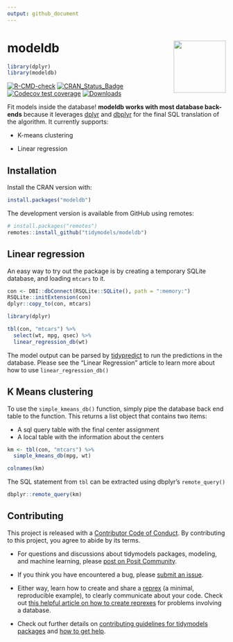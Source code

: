 ```yaml
---
output: github_document
---
```


# modeldb <img src="man/figures/logo.png" align="right" alt="" width="120" />

```r
library(dplyr)
library(modeldb)
```

[![R-CMD-check](https://github.com/tidymodels/modeldb/workflows/R-CMD-check/badge.svg)](https://github.com/tidymodels/modeldb/actions)
[![CRAN_Status_Badge](http://www.r-pkg.org/badges/version/modeldb)](https://CRAN.R-project.org/package=modeldb)
[![Codecov test coverage](https://codecov.io/gh/tidymodels/modeldb/branch/main/graph/badge.svg)](https://app.codecov.io/gh/tidymodels/modeldb?branch=main)
[![Downloads](http://cranlogs.r-pkg.org/badges/modeldb)](https://CRAN.R-project.org/package=modeldb)

Fit models inside the database! **modeldb works with most database back-ends** because it leverages [dplyr](https://dplyr.tidyverse.org/) and [dbplyr](https://dbplyr.tidyverse.org/) for the final SQL translation of the algorithm. It currently supports:

- K-means clustering

- Linear regression

## Installation

Install the CRAN version with:

```r
install.packages("modeldb")
```

The development version is available from GitHub using remotes:

```r
# install.packages("remotes")
remotes::install_github("tidymodels/modeldb")
```

## Linear regression

An easy way to try out the package is by creating a temporary SQLite database, and loading `mtcars` to it.

```r
con <- DBI::dbConnect(RSQLite::SQLite(), path = ":memory:")
RSQLite::initExtension(con)
dplyr::copy_to(con, mtcars)
```

```r
library(dplyr)

tbl(con, "mtcars") %>%
  select(wt, mpg, qsec) %>%
  linear_regression_db(wt)
```

The model output can be parsed by [tidypredict](https://tidypredict.tidymodels.org/) to run the predictions in the database. Please see the "Linear Regression" article to learn more about how to use `linear_regression_db()`

## K Means clustering

To use the `simple_kmeans_db()` function, simply pipe the database back end table to the function.  This returns a list object that contains two items:

- A sql query table with the final center assignment
- A local table with the information about the centers

```r
km <- tbl(con, "mtcars") %>%
  simple_kmeans_db(mpg, wt)

colnames(km)
```

The SQL statement from `tbl` can be extracted using dbplyr's `remote_query()`

```r
dbplyr::remote_query(km)
```

## Contributing

This project is released with a [Contributor Code of Conduct](https://contributor-covenant.org/version/2/0/CODE_OF_CONDUCT.html). By contributing to this project, you agree to abide by its terms.

- For questions and discussions about tidymodels packages, modeling, and machine learning, please [post on Posit Community](https://community.rstudio.com/new-topic?category_id=15&tags=tidymodels,question).

- If you think you have encountered a bug, please [submit an issue](https://github.com/tidymodels/modeldb/issues).

- Either way, learn how to create and share a [reprex](https://reprex.tidyverse.org/articles/articles/learn-reprex.html) (a minimal, reproducible example), to clearly communicate about your code. Check out [this helpful article on how to create reprexes](https://dbplyr.tidyverse.org/articles/reprex.html) for problems involving a database.

- Check out further details on [contributing guidelines for tidymodels packages](https://www.tidymodels.org/contribute/) and [how to get help](https://www.tidymodels.org/help/).

